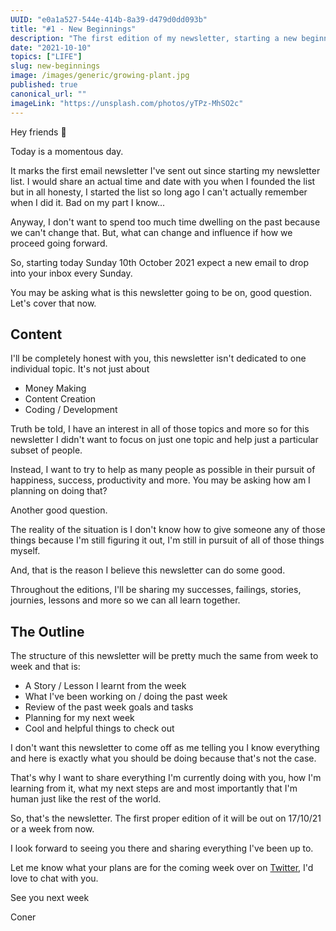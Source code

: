 ```yaml
---
UUID: "e0a1a527-544e-414b-8a39-d479d0dd093b"
title: "#1 - New Beginnings"
description: "The first edition of my newsletter, starting a new beginning and getting the journey underway. What to expect, looking ahead and more..."
date: "2021-10-10"
topics: ["LIFE"]
slug: new-beginnings
image: /images/generic/growing-plant.jpg
published: true
canonical_url: ""
imageLink: "https://unsplash.com/photos/yTPz-MhSO2c"
---
```


Hey friends 👋

Today is a momentous day.

It marks the first email newsletter I've sent out since starting my newsletter list. I would share an actual time and date with you when I founded the list but in all honesty, I started the list so long ago I can't actually remember when I did it. Bad on my part I know...

Anyway, I don't want to spend too much time dwelling on the past because we can't change that. But, what can change and influence if how we proceed going forward.

So, starting today Sunday 10th October 2021 expect a new email to drop into your inbox every Sunday.

You may be asking what is this newsletter going to be on, good question. Let's cover that now.

## Content

I'll be completely honest with you, this newsletter isn't dedicated to one individual topic. It's not just about

- Money Making
- Content Creation
- Coding / Development

Truth be told, I have an interest in all of those topics and more so for this newsletter I didn't want to focus on just one topic and help just a particular subset of people.

Instead, I want to try to help as many people as possible in their pursuit of happiness, success, productivity and more. You may be asking how am I planning on doing that?

Another good question.

The reality of the situation is I don't know how to give someone any of those things because I'm still figuring it out, I'm still in pursuit of all of those things myself.

And, that is the reason I believe this newsletter can do some good.

Throughout the editions, I'll be sharing my successes, failings, stories, journies, lessons and more so we can all learn together.

## The Outline

The structure of this newsletter will be pretty much the same from week to week and that is:

- A Story / Lesson I learnt from the week
- What I've been working on / doing the past week
- Review of the past week goals and tasks
- Planning for my next week
- Cool and helpful things to check out

I don't want this newsletter to come off as me telling you I know everything and here is exactly what you should be doing because that's not the case.

That's why I want to share everything I'm currently doing with you, how I'm learning from it, what my next steps are and most importantly that I'm human just like the rest of the world.

So, that's the newsletter. The first proper edition of it will be out on 17/10/21 or a week from now.

I look forward to seeing you there and sharing everything I've been up to.

Let me know what your plans are for the coming week over on [Twitter](https://twitter.com/MrConerMurphy/), I'd love to chat with you.

See you next week

Coner
